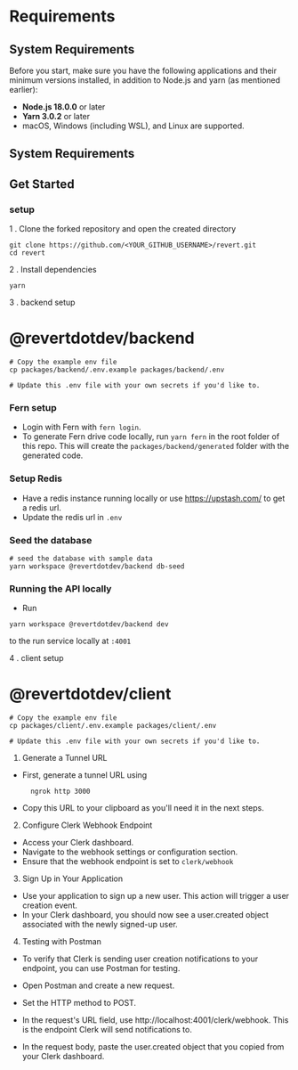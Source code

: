 # Requirements
## System Requirements

Before you start, make sure you have the following applications and their minimum versions installed, in addition to Node.js and yarn (as mentioned earlier):

- **Node.js 18.0.0** or later
- **Yarn 3.0.2** or later
- macOS, Windows (including WSL), and Linux are supported.

## System Requirements

## Get Started
### setup

1 . Clone the forked repository and open the created directory

```shell
git clone https://github.com/<YOUR_GITHUB_USERNAME>/revert.git
cd revert
```

2 . Install dependencies

```shell 
yarn
```

3 . backend setup

# @revertdotdev/backend

```shell
# Copy the example env file
cp packages/backend/.env.example packages/backend/.env

# Update this .env file with your own secrets if you'd like to.
```

### Fern setup

-   Login with Fern with `fern login`.
-   To generate Fern drive code locally, run `yarn fern` in the root folder of this repo. This will create the `packages/backend/generated` folder with the generated code.

### Setup Redis

-   Have a redis instance running locally or use https://upstash.com/ to get a redis url.
-   Update the redis url in `.env`

### Seed the database

```shell
# seed the database with sample data
yarn workspace @revertdotdev/backend db-seed
```

### Running the API locally

-   Run 
```shell 
yarn workspace @revertdotdev/backend dev 
``` 
to the run service locally at `:4001`

4 . client setup

# @revertdotdev/client

```shell
# Copy the example env file
cp packages/client/.env.example packages/client/.env

# Update this .env file with your own secrets if you'd like to.
```

1. Generate a Tunnel URL

- First, generate a tunnel URL using 
  ```shell
    ngrok http 3000
  ```
- Copy this URL to your clipboard as you'll need it in the next steps.

2. Configure Clerk Webhook Endpoint

- Access your Clerk dashboard.
- Navigate to the webhook settings or configuration section.
- Ensure that the webhook endpoint is set to `clerk/webhook` 

3. Sign Up in Your Application

 - Use your application to sign up a new user. This action will trigger a user creation event.
 - In your Clerk dashboard, you should now see a user.created object associated with the newly signed-up user.

4. Testing with Postman

 - To verify that Clerk is sending user creation notifications to your endpoint, you can use Postman for testing.

 - Open Postman and create a new request.

 - Set the HTTP method to POST.

 - In the request's URL field, use http://localhost:4001/clerk/webhook. This is the endpoint Clerk will send notifications to.

 - In the request body, paste the user.created object that you copied from your Clerk dashboard.
